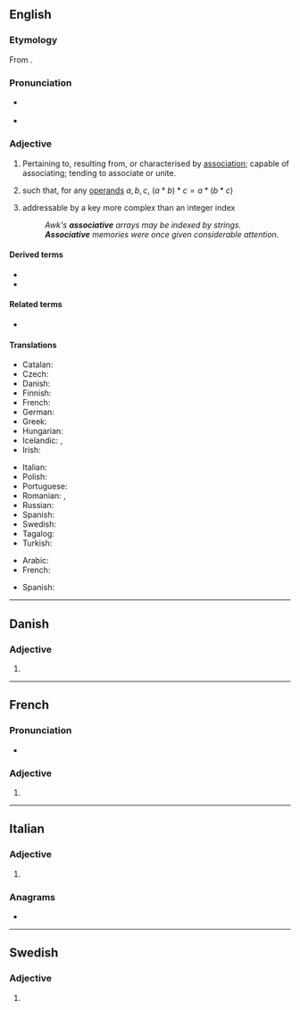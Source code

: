 ==English==

===Etymology===
From {{suffix|associate|ive|lang=en}}.

===Pronunciation===
* {{a|US}} {{IPA|/əˈsoʊ.ʃi.ə.tɪv/|/əˈsoʊ.si.ə.tɪv/|lang=en}}
* {{audio|En-us-associative.ogg|Audio (US)|lang=en}}

===Adjective===
{{en-adj}}

# Pertaining to, resulting from, or characterised by [[association]]; capable of associating; tending to associate or unite.
# {{lb|en|algebra|of an operator <math> * </math>}} such that, for any [[operand]]s <math> a, b, c </math>, <math> (a * b) * c = a * (b * c) </math>
# {{lb|en|computing}} addressable by a key more complex than an integer index
#: ''Awk's '''associative''' arrays may be indexed by strings.''
#: '''''Associative''' memories were once given considerable attention.''

====Derived terms====
* {{l|en|antiassociative}}
* {{l|en|preassociative}}

====Related terms====
* {{l|en|associative array}}

====Translations====
{{trans-top|algebraic property of an operator}}
* Catalan: {{t|ca|associatiu}}
* Czech: {{t|cs|asociativní}}
* Danish: {{t|da|associativ}}
* Finnish: {{t|fi|assosiatiivinen}}
* French: {{t+|fr|associatif}}
* German: {{t+|de|assoziativ}}
* Greek: {{t+|el|προσεταιριστικός}}
* Hungarian: {{t+|hu|asszociatív}}
* Icelandic: {{t|is|tenginn|m}}, {{t|is|tengi-}}
* Irish: {{t|ga|comhthiomsaitheach}}
{{trans-mid}}
* Italian: {{t+|it|associativo}}
* Polish: {{t+|pl|łączny}}
* Portuguese: {{t|pt|associativo}}
* Romanian: {{t+|ro|asociativ|m}}, {{t|ro|asociativă|f}}
* Russian: {{t+|ru|ассоциати́вный}}
* Spanish: {{t|es|asociativo}}
* Swedish: {{t+|sv|associativ}}
* Tagalog: {{t|tl|ugnayin}}
* Turkish: {{t|tr|birleşmeli}}
{{trans-bottom}}

{{checktrans-top}}
* Arabic: {{t-check|ar|تَجْمِيعِيَّة}}
* French: {{t+check|fr|associatif}}
{{trans-mid}}
* Spanish: {{t-check|es|asociativo}}
{{trans-bottom}}

----

==Danish==

===Adjective===
{{head|da|adjective form}}

# {{neuter of|associativ|lang=da}}

----

==French==

===Pronunciation===
* {{IPA|/a.sɔ.sja.tiv/|lang=fr}}

===Adjective===
{{fr-adj-form}}

# {{inflection of|associatif||f|s|lang=fr}}

----

==Italian==

===Adjective===
{{it-adj-form|f-p}}

# {{inflection of|associativo||f|p|lang=it}}

===Anagrams===
* {{l|it|associatevi}}

----

==Swedish==

===Adjective===
{{head|sv|adjective form}}

# {{sv-adj-form-abs-def-m|associativ}}